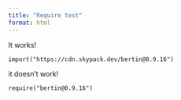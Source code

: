 ```yaml
---
title: "Require test"
format: html
---
```


It works!

```ojs
import("https://cdn.skypack.dev/bertin@0.9.16")
```

it doesn't work!

```ojs
require("bertin@0.9.16")
```

